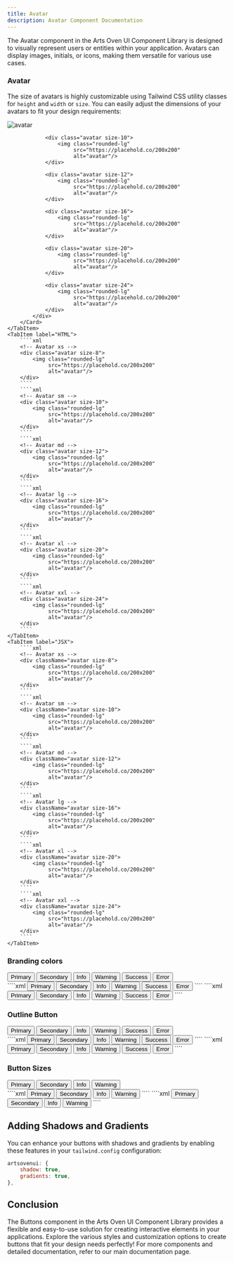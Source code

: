 ```yaml
---
title: Avatar
description: Avatar Component Documentation
---
```



The Avatar component in the Arts Oven UI Component Library is designed to visually represent users or entities within your application. Avatars can display images, initials, or icons, making them versatile for various use cases.

### Avatar

The size of avatars is highly customizable using Tailwind CSS utility classes for `height` and `width` or `size`. You can easily adjust the dimensions of your avatars to fit your design requirements:

<Tabs>
    <TabItem label="Preview">
        <Card>
            <div class="flex items-center gap-4 justify-center">
                <div class="avatar size-8">
                    <img class="rounded-lg"
                         src="https://placehold.co/200x200"
                         alt="avatar"/>
                </div>

                <div class="avatar size-10">
                    <img class="rounded-lg"
                         src="https://placehold.co/200x200"
                         alt="avatar"/>
                </div>

                <div class="avatar size-12">
                    <img class="rounded-lg"
                         src="https://placehold.co/200x200"
                         alt="avatar"/>
                </div>

                <div class="avatar size-16">
                    <img class="rounded-lg"
                         src="https://placehold.co/200x200"
                         alt="avatar"/>
                </div>

                <div class="avatar size-20">
                    <img class="rounded-lg"
                         src="https://placehold.co/200x200"
                         alt="avatar"/>
                </div>

                <div class="avatar size-24">
                    <img class="rounded-lg"
                         src="https://placehold.co/200x200"
                         alt="avatar"/>
                </div>
            </div>
        </Card>
    </TabItem>
    <TabItem label="HTML">
        ````xml
        <!-- Avatar xs -->
        <div class="avatar size-8">
            <img class="rounded-lg"
                 src="https://placehold.co/200x200"
                 alt="avatar"/>
        </div>
        ````
        ````xml
        <!-- Avatar sm -->
        <div class="avatar size-10">
            <img class="rounded-lg"
                 src="https://placehold.co/200x200"
                 alt="avatar"/>
        </div>
        ````
        ````xml
        <!-- Avatar md -->
        <div class="avatar size-12">
            <img class="rounded-lg"
                 src="https://placehold.co/200x200"
                 alt="avatar"/>
        </div>
        ````
        ````xml
        <!-- Avatar lg -->
        <div class="avatar size-16">
            <img class="rounded-lg"
                 src="https://placehold.co/200x200"
                 alt="avatar"/>
        </div>
        ````
        ````xml
        <!-- Avatar xl -->
        <div class="avatar size-20">
            <img class="rounded-lg"
                 src="https://placehold.co/200x200"
                 alt="avatar"/>
        </div>
        ````
        ````xml
        <!-- Avatar xxl -->
        <div class="avatar size-24">
            <img class="rounded-lg"
                 src="https://placehold.co/200x200"
                 alt="avatar"/>
        </div>
        ````
    </TabItem>
    <TabItem label="JSX">
        ````xml
        <!-- Avatar xs -->
        <div className="avatar size-8">
            <img class="rounded-lg"
                 src="https://placehold.co/200x200"
                 alt="avatar"/>
        </div>
        ````
        ````xml
        <!-- Avatar sm -->
        <div className="avatar size-10">
            <img class="rounded-lg"
                 src="https://placehold.co/200x200"
                 alt="avatar"/>
        </div>
        ````
        ````xml
        <!-- Avatar md -->
        <div className="avatar size-12">
            <img class="rounded-lg"
                 src="https://placehold.co/200x200"
                 alt="avatar"/>
        </div>
        ````
        ````xml
        <!-- Avatar lg -->
        <div className="avatar size-16">
            <img class="rounded-lg"
                 src="https://placehold.co/200x200"
                 alt="avatar"/>
        </div>
        ````
        ````xml
        <!-- Avatar xl -->
        <div className="avatar size-20">
            <img class="rounded-lg"
                 src="https://placehold.co/200x200"
                 alt="avatar"/>
        </div>
        ````
        ````xml
        <!-- Avatar xxl -->
        <div className="avatar size-24">
            <img class="rounded-lg"
                 src="https://placehold.co/200x200"
                 alt="avatar"/>
        </div>
        ````
    </TabItem>
</Tabs>

### Branding colors

<Card>
    <div class="space-x-4 text-center">
        <button class="btn btn-primary">Primary</button>
        <button class="btn btn-secondary">Secondary</button>
        <button class="btn btn-info">Info</button>
        <button class="btn btn-warning">Warning</button>
        <button class="btn btn-success">Success</button>
        <button class="btn btn-error">Error</button>
    </div>
</Card>

<Tabs>
    <TabItem label="HTML">
        ````xml
        <button class="btn btn-primary">Primary</button>
        <button class="btn btn-secondary">Secondary</button>
        <button class="btn btn-info">Info</button>
        <button class="btn btn-warning">Warning</button>
        <button class="btn btn-success">Success</button>
        <button class="btn btn-error">Error</button>
        ````
    </TabItem>
    <TabItem label="JSX">
        ````xml
        <button className="btn btn-primary">Primary</button>
        <button className="btn btn-secondary">Secondary</button>
        <button className="btn btn-info">Info</button>
        <button className="btn btn-warning">Warning</button>
        <button className="btn btn-success">Success</button>
        <button className="btn btn-error">Error</button>
        ````
    </TabItem>
</Tabs>

### Outline Button

<Card>
    <div class="space-x-4 text-center">
        <button class="btn btn-outline-primary">Primary</button>
        <button class="btn btn-outline-secondary">Secondary</button>
        <button class="btn btn-outline-info">Info</button>
        <button class="btn btn-outline-warning">Warning</button>
        <button class="btn btn-outline-success">Success</button>
        <button class="btn btn-outline-error">Error</button>
    </div>
</Card>

<Tabs>
    <TabItem label="HTML">
        ````xml
        <button class="btn btn-outline-primary">Primary</button>
        <button class="btn btn-outline-secondary">Secondary</button>
        <button class="btn btn-outline-info">Info</button>
        <button class="btn btn-outline-warning">Warning</button>
        <button class="btn btn-outline-success">Success</button>
        <button class="btn btn-outline-error">Error</button>
        ````
    </TabItem>
    <TabItem label="JSX">
        ````xml
        <button className="btn btn-outline-primary">Primary</button>
        <button className="btn btn-outline-secondary">Secondary</button>
        <button className="btn btn-outline-info">Info</button>
        <button className="btn btn-outline-warning">Warning</button>
        <button className="btn btn-outline-success">Success</button>
        <button className="btn btn-outline-error">Error</button>
        ````
    </TabItem>
</Tabs>

### Button Sizes

<Card>
    <div class="space-x-4 text-center">
        <button class="btn btn-primary btn-xs">Primary</button>
        <button class="btn btn-secondary btn-sm">Secondary</button>
        <button class="btn btn-info">Info</button>
        <button class="btn btn-warning btn-lg">Warning</button>
    </div>
</Card>

<Tabs>
    <TabItem label="HTML">
        ````xml
        <button class="btn btn-primary btn-xs">Primary</button>
        <button class="btn btn-secondary btn-sm">Secondary</button>
        <button class="btn btn-info">Info</button>
        <button class="btn btn-warning btn-lg">Warning</button>
        ````
    </TabItem>
    <TabItem label="JSX">
        ````xml
        <button className="btn btn-primary btn-xs">Primary</button>
        <button className="btn btn-secondary btn-sm">Secondary</button>
        <button className="btn btn-info">Info</button>
        <button className="btn btn-warning btn-lg">Warning</button>
        ````
    </TabItem>
</Tabs>

## Adding Shadows and Gradients

You can enhance your buttons with shadows and gradients by enabling these features in your `tailwind.config` configuration:

```js {2-3}
artsovenui: {
    shadow: true,
    gradients: true,
},
```

## Conclusion

The Buttons component in the Arts Oven UI Component Library provides a flexible and easy-to-use solution for creating interactive elements in your applications. Explore the various styles and customization options to create buttons that fit your design needs perfectly! For more components and detailed documentation, refer to our main documentation page.

